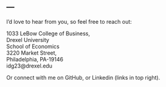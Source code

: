 ---
---

<link rel="stylesheet" href="styles.css" type="text/css">

I'd love to hear from you, so feel free to reach out:

1033 LeBow College of Business,<br>
Drexel University<br>
School of Economics<br>
3220 Market Street,<br>
Philadelphia, PA-19146<br>
idg23@drexel.edu<br>

Or connect with me on GitHub, or Linkedin (links in top right).